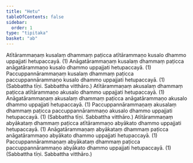 ```yaml
---
title: "Hetu"
tableOfContents: false
sidebar:
  order: 1
type: "tipitaka"
basket: "ab"
---
```



<DynamicBreadcrumb />

<Division number="39">

<Paragraph number="420">
Atītārammaṇaṃ kusalaṃ dhammaṃ paṭicca atītārammaṇo kusalo dhammo uppajjati hetupaccayā. (1)
</Paragraph>

<Paragraph number="421">
Anāgatārammaṇaṃ kusalaṃ dhammaṃ paṭicca anāgatārammaṇo kusalo dhammo uppajjati hetupaccayā. (1)
</Paragraph>

<Paragraph number="422">
Paccuppannārammaṇaṃ kusalaṃ dhammaṃ paṭicca paccuppannārammaṇo kusalo dhammo uppajjati hetupaccayā. (1) (Sabbattha tīṇi. Sabbattha vitthāro.)
</Paragraph>

</Division>
<Division number="40">

<Paragraph number="423">
Atītārammaṇaṃ akusalaṃ dhammaṃ paṭicca atītārammaṇo akusalo dhammo uppajjati hetupaccayā. (1)
</Paragraph>

<Paragraph number="424">
Anāgatārammaṇaṃ akusalaṃ dhammaṃ paṭicca anāgatārammaṇo akusalo dhammo uppajjati hetupaccayā. (1)
</Paragraph>

<Paragraph number="425">
Paccuppannārammaṇaṃ akusalaṃ dhammaṃ paṭicca paccuppannārammaṇo akusalo dhammo uppajjati hetupaccayā. (1) (Sabbattha tīṇi. Sabbattha vitthāro.)
</Paragraph>

</Division>
<Division number="41">

<Paragraph number="426">
Atītārammaṇaṃ abyākataṃ dhammaṃ paṭicca atītārammaṇo abyākato dhammo uppajjati hetupaccayā. (1)
</Paragraph>

<Paragraph number="427">
Anāgatārammaṇaṃ abyākataṃ dhammaṃ paṭicca anāgatārammaṇo abyākato dhammo uppajjati hetupaccayā. (1)
</Paragraph>

<Paragraph number="428">
Paccuppannārammaṇaṃ abyākataṃ dhammaṃ paṭicca paccuppannārammaṇo abyākato dhammo uppajjati hetupaccayā. (1) (Sabbattha tīṇi. Sabbattha vitthāro.)
</Paragraph>
</Division>